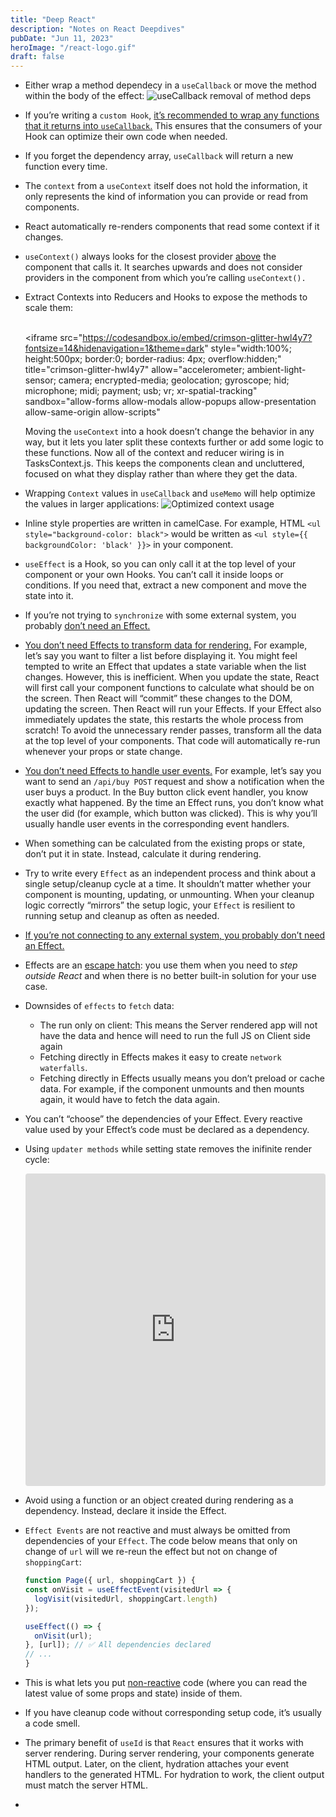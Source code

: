 ```yaml
---
title: "Deep React"
description: "Notes on React Deepdives"
pubDate: "Jun 11, 2023"
heroImage: "/react-logo.gif"
draft: false
---
```

* Either wrap a method dependecy in a `useCallback` or move the method within the body of the effect:
  ![useCallback removal of method deps](./useCallback1.png)
* If you’re writing a `custom Hook`, <u>it’s recommended to wrap any functions that it returns into `useCallback`.</u> This ensures that the consumers of your Hook can optimize their own code when needed.
* If you forget the dependency array, `useCallback` will return a new function every time.
* The `context` from a `useContext` itself does not hold the information, it only represents the kind of information you can provide or read from components.
* React automatically re-renders components that read some context if it changes.
* `useContext()` always looks for the closest provider <u>above</u> the component that calls it. It searches upwards and does not consider providers in the component from which you’re calling `useContext().`
* Extract Contexts into Reducers and Hooks to expose the methods to scale them:
  
  <br/><iframe src="https://codesandbox.io/embed/crimson-glitter-hwl4y7?fontsize=14&hidenavigation=1&theme=dark"
     style="width:100%; height:500px; border:0; border-radius: 4px; overflow:hidden;"
     title="crimson-glitter-hwl4y7"
     allow="accelerometer; ambient-light-sensor; camera; encrypted-media; geolocation; gyroscope; hid; microphone; midi; payment; usb; vr; xr-spatial-tracking"
     sandbox="allow-forms allow-modals allow-popups allow-presentation allow-same-origin allow-scripts"
   ></iframe>
  Moving the `useContext` into a hook doesn’t change the behavior in any way, but it lets you later split these contexts further or add some logic to these functions. Now all of the context and reducer wiring is in TasksContext.js. This keeps the components clean and uncluttered, focused on what they display rather than where they get the data.

* Wrapping `Context` values in `useCallback` and `useMemo` will help optimize the values in larger applications:
  ![Optimized context usage](./optimizeUseCallback.png)
* Inline style properties are written in camelCase. For example, HTML `<ul style="background-color: black">` would be written as `<ul style={{ backgroundColor: 'black' }}>`  in your component.
* `useEffect` is a Hook, so you can only call it at the top level of your component or your own Hooks. You can’t call it inside loops or conditions. If you need that, extract a new component and move the state into it.
* If you’re not trying to `synchronize` with some external system, you probably <u>don’t need an Effect.</u>
* <u>You don’t need Effects to transform data for rendering.</u> For example, let’s say you want to filter a list before displaying it. You might feel tempted to write an Effect that updates a state variable when the list changes. However, this is inefficient. When you update the state, React will first call your component functions to calculate what should be on the screen. Then React will “commit” these changes to the DOM, updating the screen. Then React will run your Effects. If your Effect also immediately updates the state, this restarts the whole process from scratch! To avoid the unnecessary render passes, transform all the data at the top level of your components. That code will automatically re-run whenever your props or state change.
* <u>You don’t need Effects to handle user events.</u> For example, let’s say you want to send an `/api/buy POST` request and show a notification when the user buys a product. In the Buy button click event handler, you know exactly what happened. By the time an Effect runs, you don’t know what the user did (for example, which button was clicked). This is why you’ll usually handle user events in the corresponding event handlers.
* When something can be calculated from the existing props or state, don’t put it in state. Instead, calculate it during rendering.
* Try to write every `Effect` as an independent process and think about a single setup/cleanup cycle at a time. It shouldn’t matter whether your component is mounting, updating, or unmounting. When your cleanup logic correctly “mirrors” the setup logic, your `Effect` is resilient to running setup and cleanup as often as needed.
* <u>If you’re not connecting to any external system, you probably don’t need an Effect.</u>
* Effects are an <u>escape hatch</u>: you use them when you need to <i>step outside React</i> and when there is no better built-in solution for your use case.
* Downsides of `effects` to `fetch` data:
  * The run only on client: This means the Server rendered app will not have the data and hence will need to run the full JS on Client side again
  * Fetching directly in Effects makes it easy to create `network waterfalls`.
  * Fetching directly in Effects usually means you don’t preload or cache data. For example, if the component unmounts and then mounts again, it would have to fetch the data again.
* You can’t “choose” the dependencies of your Effect. Every reactive value used by your Effect’s code must be declared as a dependency.
* Using `updater methods` while setting state removes the inifinite render cycle:
  <br/>
  <iframe src="https://codesandbox.io/embed/hopeful-tharp-m5cpnj?fontsize=14&hidenavigation=1&initialpath=App.js&module=%2FApp.js&theme=dark&view=editor"
     style="width:100%; height:500px; border:0; border-radius: 4px; overflow:hidden;"
     title="hopeful-tharp-m5cpnj"
     allow="accelerometer; ambient-light-sensor; camera; encrypted-media; geolocation; gyroscope; hid; microphone; midi; payment; usb; vr; xr-spatial-tracking"
     sandbox="allow-forms allow-modals allow-popups allow-presentation allow-same-origin allow-scripts"
   ></iframe>
* Avoid using a function or an object created during rendering as a dependency. Instead, declare it inside the Effect.
* `Effect Events` are not reactive and must always be omitted from dependencies of your `Effect`. The code below means that only on change of `url` will we re-reun the effect but not on change of `shoppingCart`:
  ```js
  function Page({ url, shoppingCart }) {
  const onVisit = useEffectEvent(visitedUrl => {
    logVisit(visitedUrl, shoppingCart.length)
  });

  useEffect(() => {
    onVisit(url);
  }, [url]); // ✅ All dependencies declared
  // ...
  }
  ```
* This is what lets you put <u>non-reactive</u> code (where you can read the latest value of some props and state) inside of them.
* If you have cleanup code without corresponding setup code, it’s usually a code smell.
* The primary benefit of `useId` is that `React` ensures that it works with server rendering. During server rendering, your components generate HTML output. Later, on the client, hydration attaches your event handlers to the generated HTML. For hydration to work, the client output must match the server HTML.
* 